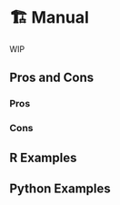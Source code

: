 # 🏗️ Manual {#sec-relational-manual}

WIP

## Pros and Cons

### Pros

### Cons

## R Examples

## Python Examples

